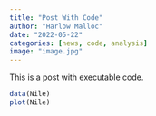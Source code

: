 ```yaml
---
title: "Post With Code"
author: "Harlow Malloc"
date: "2022-05-22"
categories: [news, code, analysis]
image: "image.jpg"
---
```


This is a post with executable code.

```r
data(Nile)
plot(Nile)
```

